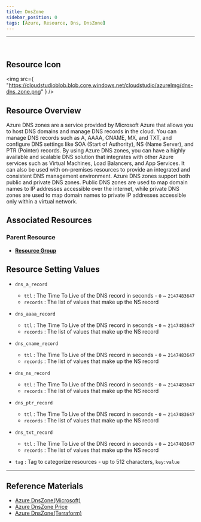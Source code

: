 ```yaml
---
title: DnsZone
sidebar_position: 0
tags: [Azure, Resource, Dns, DnsZone]
---
```


<hr />
<br />

## Resource Icon

<img
    src={
        "https://cloudstudioblob.blob.core.windows.net/cloudstudio/azureImg/dns-dns_zone.png"
    }
/>

## Resource Overview

Azure DNS zones are a service provided by Microsoft Azure that allows you to host DNS domains and manage DNS records in the cloud. 
You can manage DNS records such as A, AAAA, CNAME, MX, and TXT, and configure DNS settings like SOA (Start of Authority), NS (Name Server), and PTR (Pointer) records.
By using Azure DNS zones, you can have a highly available and scalable DNS solution that integrates with other Azure services such as Virtual Machines, Load Balancers, and App Services. 
It can also be used with on-premises resources to provide an integrated and consistent DNS management environment.
Azure DNS zones support both public and private DNS zones. 
Public DNS zones are used to map domain names to IP addresses accessible over the internet, while private DNS zones are used to map domain names to private IP addresses accessible only within a virtual network.

## Associated Resources

### Parent Resource

-   [**Resource Group**](https://docs.cstudio.app/docs/resource/azure/Base/ResourceGroup)

## Resource Setting Values

-   `dns_a_record`

    -   `ttl` : The Time To Live of the DNS record in seconds - `0` ~ `2147483647`
    -   `records` : The list of values that make up the NS record

-   `dns_aaaa_record`

    -   `ttl` : The Time To Live of the DNS record in seconds - `0` ~ `2147483647`
    -   `records` : The list of values that make up the NS record

-   `dns_cname_record`

    -   `ttl` : The Time To Live of the DNS record in seconds - `0` ~ `2147483647`
    -   `records` : The list of values that make up the NS record

-   `dns_ns_record`

    -   `ttl` : The Time To Live of the DNS record in seconds - `0` ~ `2147483647`
    -   `records` : The list of values that make up the NS record

-   `dns_ptr_record`

    -   `ttl` : The Time To Live of the DNS record in seconds - `0` ~ `2147483647`
    -   `records` : The list of values that make up the NS record

-   `dns_txt_record`

    -   `ttl` : The Time To Live of the DNS record in seconds - `0` ~ `2147483647`
    -   `records` : The list of values that make up the NS record

-   `tag` : Tag to categorize resources - up to 512 characters, `key:value`
---

## Reference Materials

-   [Azure DnsZone(Microsoft)](https://learn.microsoft.com/ko-kr/azure/dns/dns-overview)
-   [Azure DnsZone Price](https://azure.microsoft.com/en-us/pricing/details/dns/)
-   [Azure DnsZone(Terraform)](https://registry.terraform.io/providers/hashicorp/azurerm/latest/docs/resources/dns_zone)
